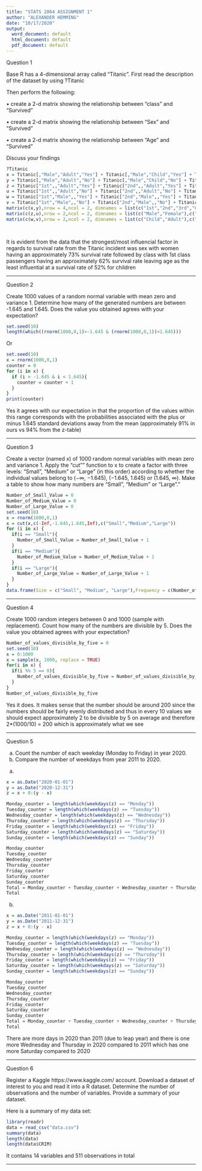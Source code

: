 ---
title: "STATS 2864 ASSIGNMENT 1"
author: "ALEXANDER HEMMING"
date: "10/17/2020"
output:
  word_document: default
  html_document: default
  pdf_document: default
---

Question 1

Base R has a 4-dimensional array called “Titanic”. First read the description of the dataset by
using ?Titanic

Then perform the following:

• create a 2-d matrix showing the relationship between “class” and “Survived”

• create a 2-d matrix showing the relationship between “Sex” and “Survived”

• create a 2-d matrix showing the relationship between “Age” and “Survived”

Discuss your findings

```{r}
?Titanic
x = Titanic[,"Male","Adult","Yes"] + Titanic[,"Male","Child","Yes"] + Titanic[,"Female","Adult","Yes"] + Titanic[,"Female","Child","Yes"]
y = Titanic[,"Male","Adult","No"] + Titanic[,"Male","Child","No"] + Titanic[,"Female","Adult","No"] + Titanic[,"Female","Child","No"]
z = Titanic["1st",,"Adult","Yes"] + Titanic["2nd",,"Adult","Yes"] + Titanic["3rd",,"Adult","Yes"] + Titanic["Crew",,"Adult","Yes"] + Titanic["1st",,"Child","Yes"] + Titanic["2nd",,"Child","Yes"] + Titanic["3rd",,"Child","Yes"] + Titanic["Crew",,"Child","Yes"]
u = Titanic["1st",,"Adult","No"] + Titanic["2nd",,"Adult","No"] + Titanic["3rd",,"Adult","No"] + Titanic["Crew",,"Adult","No"] + Titanic["1st",,"Child","No"] + Titanic["2nd",,"Child","No"] + Titanic["3rd",,"Child","No"] + Titanic["Crew",,"Child","No"]
w = Titanic["1st","Male",,"Yes"] + Titanic["2nd","Male",,"Yes"] + Titanic["3rd","Male",,"Yes"] + Titanic["Crew","Male",,"Yes"] + Titanic["1st","Female",,"Yes"] + Titanic["2nd","Female",,"Yes"] + Titanic["3rd","Female",,"Yes"] + Titanic["Crew","Female",,"Yes"]
v = Titanic["1st","Male",,"No"] + Titanic["2nd","Male",,"No"] + Titanic["3rd","Male",,"No"] + Titanic["Crew","Male",,"No"] + Titanic["1st","Female",,"No"] + Titanic["2nd","Female",,"No"] + Titanic["3rd","Female",,"No"] + Titanic["Crew","Female",,"No"]
matrix(c(x,y),nrow = 4,ncol = 2, dimnames = list(c("1st","2nd","3rd","Crew"),c("Survived","Died")))
matrix(c(z,u),nrow = 2,ncol = 2, dimnames = list(c("Male","Female"),c("Survived","Died")))
matrix(c(w,v),nrow = 2,ncol = 2, dimnames = list(c("Child","Adult"),c("Survived","Died")))

      
```
It is evident from the data that the strongest/most influencial factor in regards to survival rate from the Titanic incident was sex with women having an approximately 73% survival rate followed by class with 1st class passengers having an approximately 62% survival rate leaving age as the least influential at a survival rate of 52% for children

--------------------------------------------------------------------------

Question 2

Create 1000 values of a random normal variable with mean zero and variance 
1. Determine how many of the generated numbers are between -1.645 and 1.645. Does the value you obtained agrees with
your expectation?

```{r}
set.seed(10)
length(which((rnorm(1000,0,1)>-1.645 & (rnorm(1000,0,1))<1.645)))
```
Or
```{r}
set.seed(10)
x = rnorm(1000,0,1)
counter = 0
for (i in x) {
  if (i > -1.645 & i < 1.645){
    counter = counter + 1
  }
}
print(counter)
```
Yes it agrees with our expectation in that the proportion of the values within this range corresponds with the probabilities associated with the plus or minus 1.645 standard deviations away from the mean (approximately 91% in ours vs 94% from the z-table)

--------------------------------------------------------------------------

Question 3

Create a vector (named x) of 1000 random normal variables with mean zero and variance 1.
Apply the “cut”" function to x to create a factor with three levels: “Small”, “Medium” or “Large” (in this
order) according to whether the individual values belong to (−∞, −1.645), (−1.645, 1.645) or (1.645, ∞).
Make a table to show how many numbers are “Small”, “Medium” or “Large”."


```{r}
Number_of_Small_Value = 0
Number_of_Medium_Value = 0
Number_of_Large_Value = 0
set.seed(10)
x = rnorm(1000,0,1)
x = cut(x,c(-Inf,-1.645,1.645,Inf),c("Small","Medium","Large"))
for (i in x) {
  if(i == "Small"){
    Number_of_Small_Value = Number_of_Small_Value + 1
  }
  if(i == "Medium"){
    Number_of_Medium_Value = Number_of_Medium_Value + 1
  }
  if(i == "Large"){
    Number_of_Large_Value = Number_of_Large_Value + 1
  }
}
data.frame(Size = c("Small", "Medium", "Large"),Frequency = c(Number_of_Small_Value,Number_of_Medium_Value,Number_of_Large_Value))
```
--------------------------------------------------------------------------

Question 4

Create 1000 random integers between 0 and 1000 (sample with replacement). Count how many
of the numbers are divisible by 5. Does the value you obtained agrees with your expectation?


```{r}
Number_of_values_divisible_by_five = 0
set.seed(10)
x = 0:1000
x = sample(x, 1000, replace = TRUE)
for(i in x) {
  if(i %% 5 == 0){
    Number_of_values_divisible_by_five = Number_of_values_divisible_by_five + 1
  }
}
Number_of_values_divisible_by_five
```
Yes it does.  It makes sense that the number should be around 200 since the numbers should be fairly evenly distributed and thus in every 10 values we should expect approximately 2 to be divisible by 5 on average and therefore 2*(1000/10) = 200 which is approximately what we see

--------------------------------------------------------------------------

Question 5

(a) Count the number of each weekday (Monday to Friday) in year 2020.
(b) Compare the number of weekdays from year 2011 to 2020.

a)

```{r}
x = as.Date("2020-01-01")
y = as.Date("2020-12-31")
z = x + 0:(y - x)

Monday_counter = length(which(weekdays(z) == "Monday"))
Tuesday_counter = length(which(weekdays(z) == "Tuesday"))
Wednesday_counter = length(which(weekdays(z) == "Wednesday"))
Thursday_counter = length(which(weekdays(z) == "Thursday"))
Friday_counter = length(which(weekdays(z) == "Friday"))
Saturday_counter = length(which(weekdays(z) == "Saturday"))
Sunday_counter = length(which(weekdays(z) == "Sunday"))

Monday_counter 
Tuesday_counter 
Wednesday_counter 
Thursday_counter 
Friday_counter
Saturday_counter
Sunday_counter
Total = Monday_counter + Tuesday_counter + Wednesday_counter + Thursday_counter + Friday_counter + Saturday_counter + Sunday_counter
Total
```

b)

```{r}
x = as.Date("2011-01-01")
y = as.Date("2011-12-31")
z = x + 0:(y - x)

Monday_counter = length(which(weekdays(z) == "Monday"))
Tuesday_counter = length(which(weekdays(z) == "Tuesday"))
Wednesday_counter = length(which(weekdays(z) == "Wednesday"))
Thursday_counter = length(which(weekdays(z) == "Thursday"))
Friday_counter = length(which(weekdays(z) == "Friday"))
Saturday_counter = length(which(weekdays(z) == "Saturday"))
Sunday_counter = length(which(weekdays(z) == "Sunday"))

Monday_counter 
Tuesday_counter 
Wednesday_counter 
Thursday_counter 
Friday_counter
Saturday_counter
Sunday_counter
Total = Monday_counter + Tuesday_counter + Wednesday_counter + Thursday_counter + Friday_counter + Saturday_counter + Sunday_counter
Total
```

There are more days in 2020 than 2011 (due to leap year) and there is one more Wednesday and Thursday in 2020 compared to 2011 which has one more Saturday compared to 2020

--------------------------------------------------------------------------

Question 6

Register a Kaggle https://www.kaggle.com/ account. Download a dataset of interest to you
and read it into a R dataset. Determine the number of observations and the number of variables. Provide a
summary of your dataset.

Here is a summary of my data set:

```{r}

library(readr)
data = read_csv("data.csv")
summary(data)
length(data)
length(data$CRIM)

```
It contains 14 variables and 511 observations in total


----------------------------------------------------------------------------------------------------------------------------------------------------